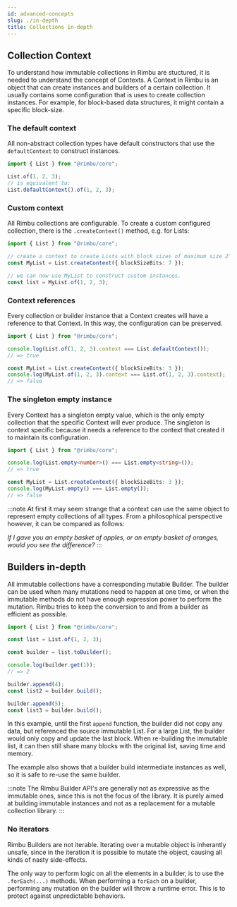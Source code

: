 ```yaml
---
id: advanced-concepts
slug: ./in-depth
title: Collections in-depth
---
```


## Collection Context

To understand how immutable collections in Rimbu are stuctured, it is needed to understand the concept of Contexts. A Context in Rimbu is an object that can create instances and builders of a certain collection. It usually contains some configuration that is uses to create collection instances. For example, for block-based data structures, it might contain a specific block-size.

### The default context

All non-abstract collection types have default constructors that use the `defaultContext` to construct instances.

```ts
import { List } from "@rimbu/core";

List.of(1, 2, 3);
// is equivalent to:
List.defaultContext().of(1, 2, 3);
```

### Custom context

All Rimbu collections are configurable. To create a custom configured collection, there is the `.createContext()` method, e.g. for Lists:

```ts
import { List } from "@rimbu/core";

// create a context to create Lists with block sizes of maximum size 2^7 = 128 elements
const MyList = List.createContext({ blockSizeBits: 7 });

// we can now use MyList to construct custom instances.
const list = MyList.of(1, 2, 3);
```

### Context references

Every collection or builder instance that a Context creates will have a reference to that Context. In this way, the configuration can be preserved.

```ts
import { List } from "@rimbu/core";

console.log(List.of(1, 2, 3).context === List.defaultContext());
// => true

const MyList = List.createContext({ blockSizeBits: 3 });
console.log(MyList.of(1, 2, 3).context === List.of(1, 2, 3).context);
// => false
```

### The singleton empty instance

Every Context has a singleton empty value, which is the only empty collection that the specific Context will ever produce. The singleton is context specific because it needs a reference to the context that created it to maintain its configuration.

```ts
import { List } from "@rimbu/core";

console.log(List.empty<number>() === List.empty<string>());
// => true

const MyList = List.createContext({ blockSizeBits: 3 });
console.log(MyList.empty() === List.empty());
// => false
```

:::note
At first it may seem strange that a context can use the same object to represent empty collections of all types. From a philosophical perspective however, it can be compared as follows:

_If I gave you an empty basket of apples, or an empty basket of oranges, would you see the difference?_
:::

## Builders in-depth

All immutable collections have a corresponding mutable Builder. The builder can be used when many mutations need to happen at one time, or when the immutable methods do not have enough expression power to perform the mutation. Rimbu tries to keep the conversion to and from a builder as efficient as possible.

```ts
import { List } from "@rimbu/core";

const list = List.of(1, 2, 3);

const builder = list.toBuilder();

console.log(builder.get(1));
// => 2

builder.append(4);
const list2 = builder.build();

builder.append(5);
const list3 = builder.build();
```

In this example, until the first `append` function, the builder did not copy any data, but referenced the source immutable List. For a large List, the builder would only copy and update the last block. When re-building the immutable list, it can then still share many blocks with the original list, saving time and memory.

The example also shows that a builder build intermediate instances as well, so it is safe to re-use the same builder.

:::note
The Rimbu Builder API's are generally not as expressive as the immutable ones, since this is not the focus of the library. It is purely aimed at building immutable instances and not as a replacement for a mutable collection library.
:::

### No iterators

Rimbu Builders are not iterable. Iterating over a mutable object is inherantly unsafe, since in the iteration it is possible to mutate the object, causing all kinds of nasty side-effects.

The only way to perform logic on all the elements in a builder, is to use the `.forEach(...)` methods. When performing a `forEach` on a builder, performing any mutation on the builder will throw a runtime error. This is to protect against unpredictable behaviors.
